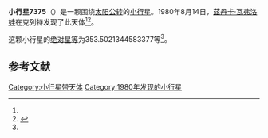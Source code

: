 {{Infobox planet
| bgcolour = #FFFFC0
| name = 7375
| symbol = 
| image = 
| caption = 
| discovery = yes
| discovery_ref = 
| discoverer = [[茲丹卡·瓦弗洛娃|茲丹卡·瓦弗洛娃]]
| discovery_site = [[克列特|克列特]] 
| discovered = 1980年8月14日
| designations = yes
| mp_name = 
| named_after = 
| alt_names = 1980 PZ/ 1980 RZ / 1992 WB6
| mp_category = [[主带小行星|主带小行星]]
| orbit_ref = <ref name="a">[http://ssd.jpl.nasa.gov/sbdb.cgi?sstr=7375 7375] {{Wayback|url=http://ssd.jpl.nasa.gov/sbdb.cgi?sstr=7375 |date=20201124024114 }}，小行星數據庫瀏覽器（JPL Small-Body Database Browser）－[[美国国家航空航天局|美国国家航空航天局]]喷气推进实验室</ref>
| epoch = 2456400.5 (2013年4月18日更新)
| aphelion = {{convert|2.913212242104543|AU|km|3|abbr=on|lk=out}}
| perihelion = {{convert|1.971525759840565|AU|km|3|abbr=on}}
| semimajor = {{convert|2.442369000972554|AU|km|3|abbr=on}}
| eccentricity = 0.19278137
| period = 1394.168756 [[日|日]]<br />3.82[[儒略年|儒略年]]
| avg_speed = 
| inclination = 10.08389926585182
| asc_node = 322.6587014391029
| mean_anomaly = 
| arg_peri = 353.5021344583377
| satellites = 
| physical_characteristics = yes
| dimensions = 
| mass = 
| density = 
| surface_grav = 
| escape_velocity = 
| sidereal_day = 
| axial_tilt = 
| pole_ecliptic_lat = 
| pole_ecliptic_lon = 
| albedo = 
| temperatures= 
| temp_name1 = 
| mean_temp_1 = 
| max_temp_1 = 
| temp_name2 = 
| max_temp_2 = 
| spectral_type = 
| abs_magnitude = 353.5021344583377
}}

'''小行星7375'''（{{lang-en|7375}}）是一颗围绕[[太阳|太阳]][[公转|公转]]的[[小行星|小行星]]。1980年8月14日，[[茲丹卡·瓦弗洛娃|茲丹卡·瓦弗洛娃]]在克列特发现了此天体<ref name="a" /><ref>{{cite news|title=小行星列表|url=http://cfa-www.harvard.edu/iau/lists/NumberedMPs.txt|accessdate=2013-07-08|newspaper=哈佛大学|archive-date=2008-05-17|archive-url=https://web.archive.org/web/20080517010638/http://cfa-www.harvard.edu/iau/lists/NumberedMPs.txt|dead-url=no}}</ref>。

这颗小行星的[[绝对星等|绝对星等]]为353.5021344583377等<ref name="a" />。

==参考文献==
{{reflist}}
{{Minor Planet Number|[[小行星7374|小行星7374]]|[[小行星7376|小行星7376]]}}

{{小天体}}

[[Category:小行星带天体|Category:小行星带天体]]
[[Category:1980年发现的小行星|Category:1980年发现的小行星]]

{{asteroid-stub}}